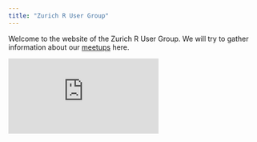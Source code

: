 ```yaml
---
title: "Zurich R User Group"
---
```


Welcome to the website of the Zurich R User Group.
We will try to gather information about our [meetups](http://www.meetup.com/Zurich-R-User-Group/) here.



![](https://github.com/Zurich-R-User-Group/Zurich-R-User-Group.github.io/blob/master/_files/plot_logo.pdf)